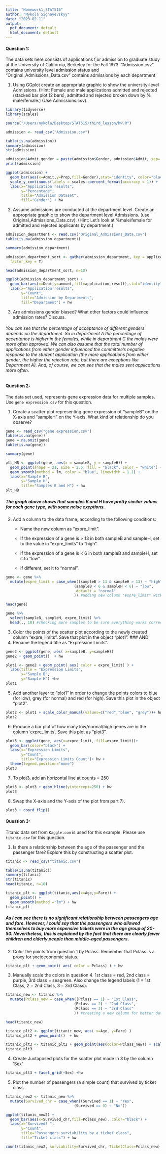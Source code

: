```yaml
---
title: "Homework1_STAT515"
author: "Mykola Signayevskyy"
date: "2023-02-11"
output:
  pdf_document: default
  html_document: default
---
```


#### Question 1:

The data sets here consists of applications f,or admission to graduate study at the University of California, Berkeley for the Fall 1973. "Admission.csv" contains university level admission status and "Original_Admissions_Data.csv" contains admissions by each department.

1.  Using GGplot create an appropriate graphic to show the university-level Admissions. (Hint: Female and male applications admitted and rejected (stacked bar plot (2 bars), admitted and rejected broken down by % male/female.) (Use Admissions.csv).

```r
library(tidyverse)
library(scales)

source("/Users/mykola/Desktop/STAT515/third_lesson/hw.R")

```

```r
admission <- read_csv("Admission.csv")

table(is.na(admission))
summary(admission)
str(admission)
```
```r
admission$Admit_gender = paste(admission$Gender, admission$Admit, sep=' ')
print(admission)
```


```r
ggplot(admission) +
  geom_bar(aes(x=Admit,y=Prop,fill=Gender),stat="identity", color="black") +
  scale_y_continuous(labels = scales::percent_format(accuracy = 1)) +
  labs(x="Application results",
       y="Percentage",
       title="Admission Dataset",
       fill="Gender") + hw
```






2.  Assume admissions are conducted at the department level. Create an appropriate graphic to show the department level Admissions. (use Original_Admissions_Data.csv). (Hint: Let's look at %male/female for admitted and rejected applicants by department.)

```r
admission_department <- read.csv("Original_Admissions_Data.csv")
table(is.na(admission_department))
```


```r
summary(admission_department)
```
```r
admission_department_sort <- gather(admission_department, key = application_result, value = amount,Male_Admitted:Female_Rejected,
  factor_key = T)

head(admission_department_sort, n=10)
```
```r
ggplot(admission_department_sort) +
  geom_bar(aes(x=Dept,y=amount,fill=application_result),stat="identity", color="black") +
  labs(x="Application results",
       y="Count",
       title="Admission by Departments",
       fill="Department") + hw

```


3. Are admissions gender biased? What other factors could influence admission rates? Discuss.

###### You can see that the percentage of acceptance of different genders depends on the department. So in department A the percentage of acceptance is higher in the females, while in department C the males were more often approved. We can also assume that the total number of applications from either gender influenced the committee's negative response to the student application (the more applications from either gender, the higher the rejection rate, but there are exceptions like Department A). And, of course, we can see that the males sent applications more often.

#### Question 2:

The data set used, represents gene expression data for multiple samples. Use `gene expression.csv` for this question.

1.  Create a scatter plot representing gene expression of "sampleB" on the X-axis and "sampleH" on the Y-axis. What kind of relationship do you observe?

```r
gene <- read_csv("gene expression.csv")
table(is.na(gene))
gene = na.omit(gene)
table(is.na(gene))
```
```r
summary(gene)
```
```r
plt_HB <- ggplot(gene, aes(x = sampleB, y = sampleH)) +
  geom_point(shape = 21, size = 2.5, fill = "black", color = "white") +
  geom_smooth(method = lm, color = "blue", linewidth = 1.1) +
  labs(x="Sample B",
       y="Sample H",
       title="Samples B and H") + hw
plt_HB
```

##### The graph above shows that samples B and H have pretty similar values for each gene type, with some noise exeptions. 

2.  Add a column to the data frame, according to the following conditions:

    -   Name the new column as "expre_limit".

    -   If the expression of a gene is \> 13 in both sampleB and sampleH, set to the value in "expre_limits" to "high".

    -   If the expression of a gene is \< 6 in both sampleB and sampleH, set it to "low".

    -   If different, set it to "normal".

```r
gene <- gene %>% 
  mutate(expre_limit = case_when((sampleB > 13 & sampleH > 13) ~ "high", 
                               (sampleB < 6 & sampleH < 6) ~ "low",
                               .default = "normal"
                               )) #adding new column "expre_limit" with described restrictions

head(gene)
```
```r
gene %>% 
  select(sampleB, sampleH, expre_limit) %>% 
  head(., 10) #checking more samples to be sure everything works correctly 
```
3.  Color the points of the scatter plot according to the newly created column "expre_limits". Save that plot in the object "plot1".
### AND
4.  Rename the legend title as "Expression Limits".
```r
gene2 <- ggplot(gene, aes( x=sampleB, y=sampleH))
gene2 + geom_point()  + hw
```
```r
plot1 <- gene2 + geom_point( aes( color = expre_limit) ) +
  labs(title = "Expression Limits",
       x="Sample B",
       y="Sample H") +hw
plot1
```


5.  Add another layer to "plot1" in order to change the points colors to blue (for low), grey (for normal) and red (for high). Save this plot in the object "plot2".

```r
plot2 <- plot1 + scale_color_manual(values=c("red","blue", "grey"))+ hw
plot2
```

6.  Produce a bar plot of how many low/normal/high genes are in the column 'expre_limits'. Save this plot as "plot3".
```r
plot3 <- ggplot(gene, aes(x=expre_limit, fill=expre_limit))+
  geom_bar(color="black") +        
  labs(x="Expression Limits",
       y="Count",
       title="Expression Limits Count")+ hw +
  theme(legend.position="none")
plot3
```



7. To plot3, add an horizontal line at counts = 250
```r
plot3 <- plot3 + geom_hline(yintercept=250) + hw
plot3
```

8.  Swap the X-axis and the Y-axis of the plot from part 7).
```r
plot3 + coord_flip()
```


#### Question 3:

Titanic data set from `Kaggle.com` is used for this example. Please use `titanic.csv` for this question.



1. Is there a relationship between the age of the passenger and the passenger fare? Explore this by constructing a scatter plot.
```r
titanic <- read_csv("titanic.csv")

table(is.na(titanic))
summary(titanic)
str(titanic)
head(titanic, n=10)
```

```r
titanic_plt <- ggplot(titanic,aes(x=Age,y=Fare)) +
  geom_point() +
  geom_smooth(method ="lm") + hw
titanic_plt
```




##### As I can see there is no significant relationship between passengers age and fare. However, I could say that the passengers who allowed themselves to buy more expensive tickets were in the age group of 20-50. Nevertheless, this is explained by the fact that there are clearly fewer children and elderly people than middle-aged passengers. 

2.  Color the points from question 1 by Pclass. Remember that Pclass is a proxy for socioeconomic status.
```r
titanic_plt + geom_point( aes( color = Pclass) ) + hw
```

3.  Manually scale the colors in question 4. 1st class = red, 2nd class = purple, 3rd class = seagreen. Also change the legend labels (1 = 1st Class, 2 = 2nd Class, 3 = 3rd Class).

```r
titanic_new <- titanic %>% 
  mutate(Pclass_new = case_when((Pclass == 1) ~ "1st Class", 
                               (Pclass == 2) ~ "2nd Class",
                               (Pclass == 3) ~ "3rd Class"
                               )) #creating a new column for better data visualization and processing process.

head(titanic_new)
```


```r
titanic_plt2 <- ggplot(titanic_new, aes( x=Age, y=Fare) )
titanic_plt2 + geom_point()  + hw
```
```r
titanic_plt3 <- titanic_plt2 + geom_point(aes(color=Pclass_new)) + scale_color_manual(values = c("red", "purple", "seagreen"))+hw
titanic_plt3
```


4.  Create Juxtaposed plots for the scatter plot made in 3 by the column 'Sex'

```r
titanic_plt3 + facet_grid(~Sex) +hw
```


5.  Plot the number of passengers (a simple count) that survived by ticket class.
```r
titanic_new2 <- titanic_new %>% 
  mutate(Survived_chr = case_when((Survived == 1) ~ "Yes", 
                               (Survived == 0) ~ "No"))

ggplot(titanic_new2) +
  geom_bar(aes(x=Survived_chr,fill=Pclass_new), color="black") +
  labs(x="Survived? ",
       y="Count",
       title="Passengers surviability by a ticket class",
       fill="Ticket class") + hw
```
```r
count(titanic_new2, surviability=Survived_chr, TicketClass=Pclass_new) 
```

